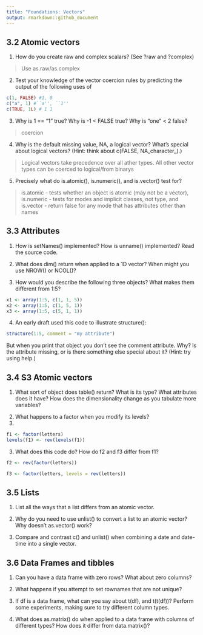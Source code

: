 ```yaml
---
title: "Foundations: Vectors"
output: rmarkdown::github_document
---
```


## 3.2 Atomic vectors


1. How do you create raw and complex scalars? (See ?raw and ?complex)

> Use as.raw/as.complex


2. Test your knowledge of the vector coercion rules by predicting the output of the following uses of 

```r
c(1, FALSE) #1, 0
c("a", 1) #``a'', ``1''
c(TRUE, 1L) # 1 1 
``` 
3. Why is 1 == "1" true? Why is -1 < FALSE true? Why is "one" < 2 false?

> coercion


4. Why is the default missing value, NA, a logical vector? What’s special about logical vectors? (Hint: think about c(FALSE, NA_character_).)

> Logical vectors take precedence over all ather types. All other vector types can be coerced to logical/from binarys


5. Precisely what do is.atomic(), is.numeric(), and is.vector() test for?
 
> is.atomic - tests whether an object is atomic (may not be a vector), is.numeric - tests for modes and implicit classes, not type, and 
   is.vector - return false for any mode that has attributes other than names

## 3.3 Attributes

1. How is setNames() implemented? How is unname() implemented? Read the source code.

2. What does dim() return when applied to a 1D vector? When might you use NROW() or NCOL()?

3. How would you describe the following three objects? What makes them different from 1:5?

```r
x1 <- array(1:5, c(1, 1, 5))
x2 <- array(1:5, c(1, 5, 1))
x3 <- array(1:5, c(5, 1, 1))
```

4. An early draft used this code to illustrate structure():

```r
structure(1:5, comment = "my attribute")
```
But when you print that object you don’t see the comment attribute. Why? Is the attribute missing, or is there something else special about it? (Hint: try using help.)


## 3.4 S3 Atomic vectors

1. What sort of object does table() return? What is its type? What attributes does it have? How does the dimensionality change as you tabulate more variables?

> 

2. What happens to a factor when you modify its levels?
3. 
```r
f1 <- factor(letters)
levels(f1) <- rev(levels(f1))
```

3. What does this code do? How do f2 and f3 differ from f1?

```r
f2 <- rev(factor(letters))

f3 <- factor(letters, levels = rev(letters))

```
## 3.5 Lists

1. List all the ways that a list differs from an atomic vector.

> 

2. Why do you need to use unlist() to convert a list to an atomic vector? Why doesn’t as.vector() work?

> 

3. Compare and contrast c() and unlist() when combining a date and date-time into a single vector.

> 


## 3.6 Data Frames and tibbles


1. Can you have a data frame with zero rows? What about zero columns?

> 

2. What happens if you attempt to set rownames that are not unique?

> 

3. If df is a data frame, what can you say about t(df), and t(t(df))? Perform some experiments, making sure to try different column types.

> 

 4. What does as.matrix() do when applied to a data frame with columns of different types? How does it differ from data.matrix()?

> 
